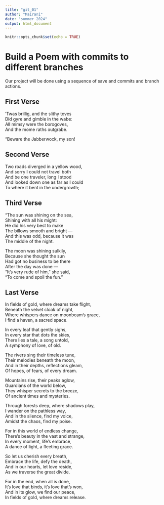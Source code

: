 ```yaml
---
title: "git_01"
author: "Mairani"
date: "summer 2024"
output: html_document
---
```


```r
knitr::opts_chunk$set(echo = TRUE)
```
# Build a Poem with commits to different branches
Our project will be done using a sequence of save and commits and branch actions.
<!-- Do not modify or change any text in "!--" bracketed areas such as this --- these are instructions to
you, if you change any of this the git program will notice it and compromise your git merging strategy !-->

## First Verse 
<!--Put the first five lines of a poem by Lewis Carrol in this section!-->
’Twas brillig, and the slithy toves  
      Did gyre and gimble in the wabe:  
All mimsy were the borogoves,  
      And the mome raths outgrabe.  
 
“Beware the Jabberwock, my son!  

## Second Verse
<!--Put the first five lines of a poem by Robert Frost here!-->
Two roads diverged in a yellow wood,  
And sorry I could not travel both  
And be one traveler, long I stood  
And looked down one as far as I could  
To where it bent in the undergrowth;   

## Third Verse
<!--Put the first two verses of The Walrus and the Carpenter here!-->
"The sun was shining on the sea,  
      Shining with all his might:  
He did his very best to make  
      The billows smooth and bright —  
And this was odd, because it was  
      The middle of the night.  

The moon was shining sulkily,  
      Because she thought the sun  
Had got no business to be there  
      After the day was done —  
"It's very rude of him," she said,  
      "To come and spoil the fun."  

## Last Verse
<!--Put a short poem you created using chatGPT of 20 to 30 lines,here!-->
In fields of gold, where dreams take   flight,  
Beneath the velvet cloak of night,  
Where whispers dance on moonbeam's grace,  
I find a haven, a sacred space.    
 
In every leaf that gently sighs,    
In every star that dots the skies,    
There lies a tale, a song untold,    
A symphony of love, of old.    

The rivers sing their timeless tune,    
Their melodies beneath the moon,    
And in their depths, reflections gleam,    
Of hopes, of fears, of every dream.    

Mountains rise, their peaks aglow,    
Guardians of the world below,    
They whisper secrets to the breeze,    
Of ancient times and mysteries.   

Through forests deep, where shadows play,  
I wander on the pathless way,    
And in the silence, find my voice,  
Amidst the chaos, find my poise.  

For in this world of endless change,  
There's beauty in the vast and strange,  
In every moment, life's embrace,  
A dance of light, a fleeting grace.  

So let us cherish every breath,  
Embrace the life, defy the death,  
And in our hearts, let love reside,  
As we traverse the great divide.  

For in the end, when all is done,  
It's love that binds, it's love  that's   won,  
And in its glow, we find our peace,  
In fields of gold, where dreams release.  

